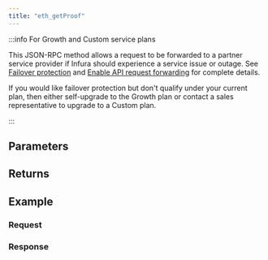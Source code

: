 ```yaml
---
title: "eth_getProof"
---
```




<Description />

:::info For Growth and Custom service plans

This JSON-RPC method allows a request to be forwarded to a partner service provider if Infura should
experience a service issue or outage. See [Failover protection](../concepts/failover-protection.md)
and [Enable API request forwarding](../how-to/failover-protection-imp-polygon.md)
for complete details.

If you would like failover protection but don't qualify under your current plan, then either
self-upgrade to the Growth plan or contact a sales representative to upgrade to a Custom plan.

:::

## Parameters


<Params />

## Returns


<Returns />

## Example


<Example />

### Request


<Request />

### Response


<Response />
